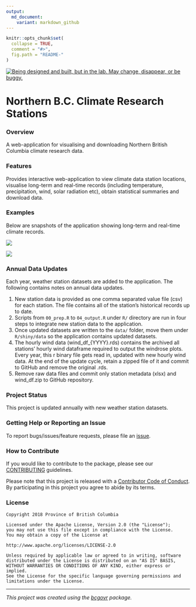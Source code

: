 ```yaml
---
output:
  md_document:
    variant: markdown_github
---
```


```r
knitr::opts_chunk$set(
  collapse = TRUE,
  comment = "#>",
  fig.path = "README-"
)
```

<a id="devex-badge" rel="Exploration" href="https://github.com/BCDevExchange/assets/blob/master/README.md"><img alt="Being designed and built, but in the lab. May change, disappear, or be buggy." style="border-width:0" src="https://assets.bcdevexchange.org/images/badges/exploration.svg" title="Being designed and built, but in the lab. May change, disappear, or be buggy." /></a>

# Northern B.C. Climate Research Stations

### Overview

A web-application for visualising and downloading Northern British Columbia climate research data.

### Features

Provides interactive web-application to view climate data station locations, visualise long-term and real-time records (including temperature, precipitation, wind, solar radiation etc), obtain statistical summaries and download data.

### Examples

Below are snapshots of the application showing long-term and real-time climate records.

![](tools/readme/Example_main.png)

![](tools/readme/Example_rt.png)

### Annual Data Updates
Each year, weather station datasets are added to the application. The following contains notes on annual data updates.

1. New station data is provided as one comma separated value file (csv) for each station. The file contains all of the station's historical records up to date.
2. Scripts from `00_prep.R` to `04_output.R` under `R/` directory are run in four steps to integrate new station data to the application.
3. Once updated datasets are written to the `data/` folder, move them under `R/shiny/data` so the application contains updated datasets.
4. The hourly wind data (wind_df_{YYYY}.rds) contains the archived all stations' hourly wind dataframe required to output the windrose plots. Every year, this r binary file gets read in, updated with new hourly wind data. At the end of the update cycle, retain
a zipped file of it and commit to GitHub and remove the original .rds.
5. Remove raw data files and commit only station metadata (xlsx) and wind_df.zip to GitHub repository.

### Project Status

This project is updated annually with new weather station datasets.

### Getting Help or Reporting an Issue

To report bugs/issues/feature requests, please file an [issue](https://github.com/bcgov/nbcclim/issues/).

### How to Contribute

If you would like to contribute to the package, please see our 
[CONTRIBUTING](CONTRIBUTING.md) guidelines.

Please note that this project is released with a [Contributor Code of Conduct](CODE_OF_CONDUCT.md). By participating in this project you agree to abide by its terms.

### License

```
Copyright 2018 Province of British Columbia

Licensed under the Apache License, Version 2.0 (the "License");
you may not use this file except in compliance with the License.
You may obtain a copy of the License at

http://www.apache.org/licenses/LICENSE-2.0

Unless required by applicable law or agreed to in writing, software distributed under the License is distributed on an "AS IS" BASIS,
WITHOUT WARRANTIES OR CONDITIONS OF ANY KIND, either express or implied.
See the License for the specific language governing permissions and limitations under the License.
```

---
*This project was created using the [bcgovr](https://github.com/bcgov/bcgovr) package.* 
